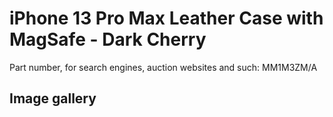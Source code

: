 
# iPhone 13 Pro Max Leather Case with MagSafe - Dark Cherry

Part number, for search engines, auction websites and such: MM1M3ZM/A

## Image gallery

<div style={{ width: "768px" }}>
  <GalleryComponent
    images={[
      {
        original: "/everysource/MM1M3.png",
        thumbnail: "/everypreview/MM1M3.png",
      },
      {
        original: "/everysource/MM1M3_AV1.png",
        thumbnail: "/everypreview/MM1M3_AV1.png",
      },
      {
        original: "/everysource/MM1M3_AV2.png",
        thumbnail: "/everypreview/MM1M3_AV2.png",
      },
      {
        original: "/everysource/MM1M3_AV3.png",
        thumbnail: "/everypreview/MM1M3_AV3.png",
      },
      {
        original: "/everysource/MM1M3_AV4.png",
        thumbnail: "/everypreview/MM1M3_AV4.png",
      }
    ]}
  />
</div>